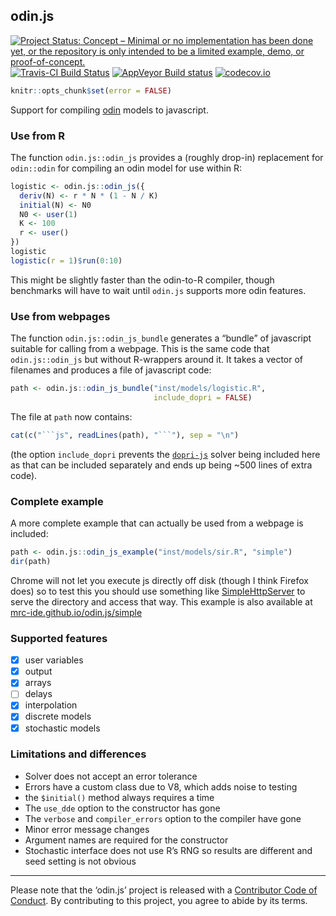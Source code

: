 ## odin.js

[![Project Status: Concept – Minimal or no implementation has been done yet, or the repository is only intended to be a limited example, demo, or proof-of-concept.](https://www.repostatus.org/badges/latest/concept.svg)](https://www.repostatus.org/#concept)
[![Travis-CI Build Status](https://travis-ci.org/mrc-ide/odin.js.svg?branch=master)](https://travis-ci.org/mrc-ide/odin.js)
[![AppVeyor Build status](https://ci.appveyor.com/api/projects/status/7o66jpuibiy6havb?svg=true)](https://ci.appveyor.com/project/richfitz/odin-js)
[![codecov.io](https://codecov.io/github/mrc-ide/odin.js/coverage.svg?branch=master)](https://codecov.io/github/mrc-ide/odin.js?branch=master)

```r
knitr::opts_chunk$set(error = FALSE)
```

Support for compiling [odin](https://github.com/mrc-ide/odin) models to javascript.

### Use from R

The function `odin.js::odin_js` provides a (roughly drop-in) replacement for `odin::odin` for compiling an odin model for use within R:

```r
logistic <- odin.js::odin_js({
  deriv(N) <- r * N * (1 - N / K)
  initial(N) <- N0
  N0 <- user(1)
  K <- 100
  r <- user()
})
logistic
logistic(r = 1)$run(0:10)
```

This might be slightly faster than the odin-to-R compiler, though benchmarks will have to wait until `odin.js` supports more odin features.

### Use from webpages

The function `odin.js::odin_js_bundle` generates a "bundle" of javascript suitable for calling from a webpage.  This is the same code that `odin.js::odin_js` but without R-wrappers around it.  It takes a vector of filenames and produces a file of javascript code:

```r
path <- odin.js::odin_js_bundle("inst/models/logistic.R",
                                include_dopri = FALSE)
```

The file at `path` now contains:

```r
cat(c("```js", readLines(path), "```"), sep = "\n")
```

(the option `include_dopri` prevents the [`dopri-js`](https://github.com/mrc-ide/dopri-js) solver being included here as that can be included separately and ends up being ~500 lines of extra code).

### Complete example

A more complete example that can actually be used from a webpage is included:

```r
path <- odin.js::odin_js_example("inst/models/sir.R", "simple")
dir(path)
```

Chrome will not let you execute js directly off disk (though I think Firefox does) so to test this you should use something like [SimpleHttpServer](https://docs.python.org/2/library/simplehttpserver.html) to serve the directory and access that way.  This example is also available at [mrc-ide.github.io/odin.js/simple](https://mrc-ide.github.io/odin.js/simple)

### Supported features

- [x] user variables
- [x] output
- [x] arrays
- [ ] delays
- [x] interpolation
- [x] discrete models
- [x] stochastic models

### Limitations and differences

* Solver does not accept an error tolerance
* Errors have a custom class due to V8, which adds noise to testing
* the `$initial()` method always requires a time
* The `use_dde` option to the constructor has gone
* The `verbose` and `compiler_errors` option to the compiler have gone
* Minor error message changes
* Argument names are required for the constructor
* Stochastic interface does not use R's RNG so results are different and seed setting is not obvious

---

Please note that the 'odin.js' project is released with a [Contributor Code of Conduct](CODE_OF_CONDUCT.md). By contributing to this project, you agree to abide by its terms.
